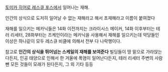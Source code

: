 [[토미카 히어로 레스큐 포스]]에서 일어나는 재해.

인간의 상식으로 도저히 일어날 수 없는 재해라고 해서 초재해라고 이름이 붙여졌다

재해를 일으키는 메카닉들은 14화 이전까지는 크라이시스 메이커, 14화 이후부터는 테러 리세터, 28화부터는 즈케인이라는 메카닉을 사용해서 재해를 일으키는데 악당들인 이상은 하나같이 모두 레스큐 비클에 의해서 전부 다 나락행이다.

참고로 '''인간의 상식을 뛰어넘는 스케일의 재해를 보여준다''' 빌딩들이 땅 밑으로 가라앉는다든지, 인공 태양으로 인해서 한 겨울에 폭염이 일어난다든지, 테러 리세터 주변의 사람 뺀 모든 것들이 모래가 된다든지, 그 외 기타 등등
